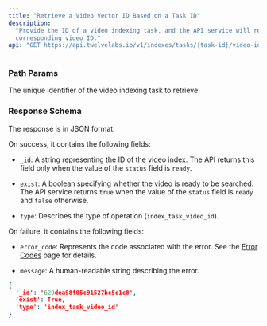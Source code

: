 ```yaml
---
title: "Retrieve a Video Vector ID Based on a Task ID"
description:
  "Provide the ID of a video indexing task, and the API service will return the
  corresponding video ID."
api: "GET https://api.twelvelabs.io/v1/indexes/tasks/{task-id}/video-id"
---
```


### Path Params

<ParamField path="task-id" type="string" required>
  The unique identifier of the video indexing task to retrieve.
</ParamField>

### Response Schema

The response is in JSON format.

On success, it contains the following fields:

- `_id`: A string representing the ID of the video index. The API returns this
  field only when the value of the `status` field is `ready`.

- `exist`: A boolean specifying whether the video is ready to be searched. The
  API service returns `true` when the value of the `status` field is `ready` and
  `false` otherwise.

- `type`: Describes the type of operation (`index_task_video_id`).

On failure, it contains the following fields:

- `error_code`: Represents the code associated with the error. See the
  [Error Codes](/reference/api-reference/error-codes) page for details.

- `message`: A human-readable string describing the error.

<ResponseExample>

```json
{
  '_id': '629dea98f05c91527bc5c1c8',
  'exist': True,
  'type': 'index_task_video_id'
}
```

</ResponseExample>
